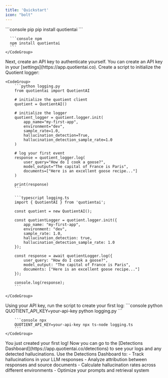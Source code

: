 ```yaml
---
title: 'Quickstart'
icon: "bolt"
---
```


<Steps>
  <Step title="Install the Quotient SDK">
    <CodeGroup>
      ```console pip
      pip install quotientai
      ```

      ```console npm
      npm install quotientai
      ```
    </CodeGroup>
  </Step>
  <Step title="Create an API Key">
    Next, create an API key to authenticate yourself. You can create an API key in your [settings](https://app.quotientai.co).
  </Step>
  <Step title="Initialize the Logger">
    Create a script to initialize the Quotient logger:

    <CodeGroup>
        ```python logging.py
        from quotientai import QuotientAI

        # initialize the quotient client
        quotient = QuotientAI()

        # initialize the logger
        quotient_logger = quotient.logger.init(
            app_name="my-first-app",
            environment="dev",
            sample_rate=1.0,
            hallucination_detection=True,
            hallucination_detection_sample_rate=1.0
        )

        # log your first event
        response = quotient_logger.log(
            user_query="How do I cook a goose?",
            model_output="The capital of France is Paris",
            documents=["Here is an excellent goose recipe..."]
        )

        print(response)
        ```

        ```typescript logging.ts
        import { QuotientAI } from 'quotientai';

        const quotient = new QuotientAI();

        const quotientLogger = quotient.logger.init({
            app_name: "my-first-app",
            environment: "dev",
            sample_rate: 1.0,
            hallucination_detection: true,
            hallucination_detection_sample_rate: 1.0
        });

        const response = await quotientLogger.log({
            user_query: "How do I cook a goose?",
            model_output: "The capital of France is Paris",
            documents: ["Here is an excellent goose recipe..."]
        });

        console.log(response);
        ```

    </CodeGroup>
  </Step>
  <Step title="Run the Script">
    Using your API key, run the script to create your first log:
    <CodeGroup>
        ```console python
        QUOTIENT_API_KEY=your-api-key python logging.py
        ```

        ```console npx
        QUOTIENT_API_KEY=your-api-key npx ts-node logging.ts
        ```
    </CodeGroup>
  </Step>
  <Step title="View Your Logs">
    You just created your first log! Now you can go to the [Detections Dashboard](https://app.quotientai.co/detections) to see your logs and any detected hallucinations.
  </Step>
  <Step title="Analyze and Improve">
    Use the Detections Dashboard to:
    - Track hallucinations in your LLM responses
    - Analyze attribution between responses and source documents
    - Calculate hallucination rates across different environments
    - Optimize your prompts and retrieval system
  </Step>
</Steps>
